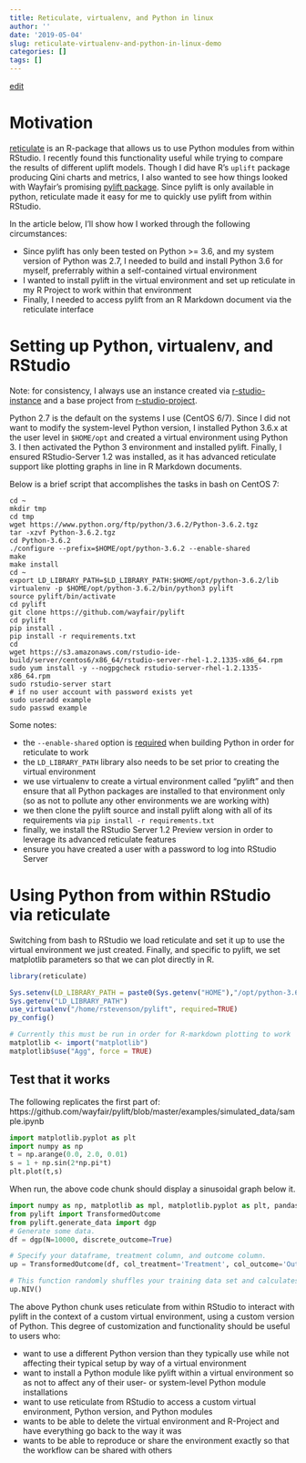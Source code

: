 ```yaml
---
title: Reticulate, virtualenv, and Python in linux
author: ''
date: '2019-05-04'
slug: reticulate-virtualenv-and-python-in-linux-demo
categories: []
tags: []
---
```



[edit](https://github.com/ras44/blog/edit/master/content/post/2019-05-04-reticulate-virtualenv-and-python-in-linux-demo.Rmd)

# Motivation
[reticulate](https://rstudio.github.io/reticulate/) is an R-package that allows us to use Python modules from within RStudio.  I recently found this functionality useful while trying to compare the results of different uplift models.  Though I did have R's `uplift` package producing Qini charts and metrics, I also wanted to see how things looked with Wayfair's promising [pylift package](https://github.com/wayfair/pylift).  Since pylift is only available in python, reticulate made it easy for me to quickly use pylift from within RStudio.

In the article below, I'll show how I worked through the following circumstances:

- Since pylift has only been tested on Python >= 3.6, and my system version of Python was 2.7, I needed to build and install Python 3.6 for myself, preferrably within a self-contained virtual environment
- I wanted to install pylift in the virtual environment and set up reticulate in my R Project to work within that environment
- Finally, I needed to access pylift from an R Markdown document via the reticulate interface


# Setting up Python, virtualenv, and RStudio
Note: for consistency, I always use an instance created via [r-studio-instance](https://github.com/ras44/rstudio-instance) and a base project from [r-studio-project](https://github.com/ras44/rstudio-instance).

Python 2.7 is the default on the systems I use (CentOS 6/7).  Since I did not want to modify the system-level Python version, I installed Python 3.6.x at the user level in `$HOME/opt` and created a virtual environment using Python 3.  I then activated the Python 3 environment and installed pylift.  Finally, I ensured RStudio-Server 1.2 was installed, as it has advanced reticulate support like plotting graphs in line in R Markdown documents.

Below is a brief script that accomplishes the tasks in bash on CentOS 7:

```
cd ~
mkdir tmp
cd tmp
wget https://www.python.org/ftp/python/3.6.2/Python-3.6.2.tgz
tar -xzvf Python-3.6.2.tgz
cd Python-3.6.2
./configure --prefix=$HOME/opt/python-3.6.2 --enable-shared
make
make install
cd ~
export LD_LIBRARY_PATH=$LD_LIBRARY_PATH:$HOME/opt/python-3.6.2/lib
virtualenv -p $HOME/opt/python-3.6.2/bin/python3 pylift
source pylift/bin/activate
cd pylift
git clone https://github.com/wayfair/pylift
cd pylift
pip install .
pip install -r requirements.txt
cd
wget https://s3.amazonaws.com/rstudio-ide-build/server/centos6/x86_64/rstudio-server-rhel-1.2.1335-x86_64.rpm
sudo yum install -y --nogpgcheck rstudio-server-rhel-1.2.1335-x86_64.rpm
sudo rstudio-server start
# if no user account with password exists yet
sudo useradd example
sudo passwd example
```

Some notes:

- the `--enable-shared` option is [required](https://github.com/rstudio/reticulate/issues/138) when building Python in order for reticulate to work
- the `LD_LIBRARY_PATH` library also needs to be set prior to creating the virtual environment
- we use virtualenv to create a virtual environment called "pylift" and then ensure that all Python packages are installed to that environment only (so as not to pollute any other environments we are working with)
- we then clone the pylift source and install pylift along with all of its requirements via `pip install -r requirements.txt`
- finally, we install the RStudio Server 1.2 Preview version in order to leverage its advanced reticulate features
- ensure you have created a user with a password to log into RStudio Server


# Using Python from within RStudio via reticulate

Switching from bash to RStudio we load reticulate and set it up to use the virtual environment we just created.  Finally, and specific to pylift, we set matplotlib parameters so that we can plot directly in R.


```r
library(reticulate)

Sys.setenv(LD_LIBRARY_PATH = paste0(Sys.getenv("HOME"),"/opt/python-3.6.2/lib"))
Sys.getenv("LD_LIBRARY_PATH")
use_virtualenv("/home/rstevenson/pylift", required=TRUE)
py_config()

# Currently this must be run in order for R-markdown plotting to work
matplotlib <- import("matplotlib")
matplotlib$use("Agg", force = TRUE)
```

## Test that it works
The following replicates the first part of: https://github.com/wayfair/pylift/blob/master/examples/simulated_data/sample.ipynb

```python
import matplotlib.pyplot as plt
import numpy as np
t = np.arange(0.0, 2.0, 0.01)
s = 1 + np.sin(2*np.pi*t)
plt.plot(t,s)
```
When run, the above code chunk should display a sinusoidal graph below it.


```python
import numpy as np, matplotlib as mpl, matplotlib.pyplot as plt, pandas as pd
from pylift import TransformedOutcome
from pylift.generate_data import dgp
# Generate some data.
df = dgp(N=10000, discrete_outcome=True)

# Specify your dataframe, treatment column, and outcome column.
up = TransformedOutcome(df, col_treatment='Treatment', col_outcome='Outcome', stratify=df['Treatment'])

# This function randomly shuffles your training data set and calculates net information value.
up.NIV()
```

The above Python chunk uses reticulate from within RStudio to interact with pylift in the context of a custom virtual environment, using a custom version of Python.  This degree of customization and functionality should be useful to users who:

- want to use a different Python version than they typically use while not affecting their typical setup by way of a virtual environment
- want to install a Python module like pylift within a virtual environment so as not to affect any of their user- or system-level Python module installations
- want to use reticulate from RStudio to access a custom virtual environment, Python version, and Python modules
- wants to be able to delete the virtual environment and R-Project and have everything go back to the way it was
- wants to be able to reproduce or share the environment exactly so that the workflow can be shared with others
